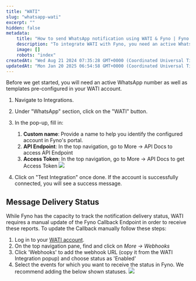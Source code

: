 ```yaml
---
title: "WATI"
slug: "whatsapp-wati"
excerpt: ""
hidden: false
metadata:
    title: "How to send WhatsApp notification using WATI & Fyno | Fyno Documentation"
    description: "To integrate WATI with Fyno, you need an active WhatsApp number and pre-configured templates in your WATI account. Follow the steps to fill in the required details, test the integration, and manually update the Fyno Callback Endpoint in WATI to track message delivery status."
    image: []
    robots: "index"
createdAt: "Wed Aug 21 2024 07:35:28 GMT+0000 (Coordinated Universal Time)"
updatedAt: "Mon Jan 20 2025 06:54:58 GMT+0000 (Coordinated Universal Time)"
---
```


Before we get started, you will need an active WhatsApp number as well as templates pre-configured in your WATI account.

1. Navigate to Integrations.
2. Under "WhatsApp" section, click on the "WATI" button.
3. In the pop-up, fill in:

    1. **Custom name**: Provide a name to help you identify the configured account in Fyno's portal.
    2. **API Endpoint**: In the top navigation, go to More -> API Docs to access API Endpoint
    3. **Access Token**: In the top navigation, go to More -> API Docs to get Access Token
       ![](/images/whatsapp_wati_apikey.png)

4. Click on "Test Integration" once done. If the account is successfully connected, you will see a success message.

## Message Delivery Status

While Fyno has the capacity to track the notification delivery status, WATI requires a manual update of the Fyno Callback Endpoint in order to receive these reports. To update the Callback manually follow these steps:

1. Log in to your [WATI account](https://app.wati.io/).
2. On the top navigation pane, find and click on _More -> Webhooks_
3. Click 'Webhooks' to add the webhook URL (copy it from the WATI Integration popup) and choose status as 'Enabled'
4. Select the events for which you want to receive the status in Fyno. We recommend adding the below shown statuses.
   ![](/images/whatsapp_wati_callback.png)
